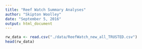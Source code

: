 ```yaml
---
title: "Reef Watch Summary Analyses"
author: "Skipton Woolley"
date: "September 5, 2016"
output: html_document
---
```


```r
rw_data <- read.csv("./data/ReefWatch_new_all_TRUSTED.csv")
head(rw_data)

```

